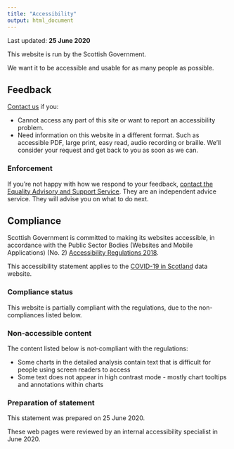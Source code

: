 ---
title: "Accessibility"
output: html_document
---

Last updated: **25 June 2020**

This website is run by the Scottish Government.

We want it to be accessible and usable for as many people as possible.

## Feedback
[Contact us](contact.html) if you:

* Cannot access any part of this site or want to report an accessibility problem.
* Need information on this website in a different format. Such as accessible PDF, large print, easy read, audio recording or braille. We'll consider your request and get back to you as soon as we can.

### Enforcement
If you're not happy with how we respond to your feedback, [contact the Equality Advisory and Support Service](https://www.equalityadvisoryservice.com/). They are an independent advice service. They will advise you on what to do next.

## Compliance

Scottish Government is committed to making its websites accessible, in accordance with the Public Sector Bodies (Websites and Mobile Applications) (No. 2) [Accessibility Regulations 2018](http://www.legislation.gov.uk/uksi/2018/952/regulation/4/made).

This accessibility statement applies to the [COVID-19 in Scotland](index.html) data website.

### Compliance status

This website is partially compliant with the regulations, due to the non-compliances listed below.

### Non-accessible content

The content listed below is not-compliant with the regulations:

* Some charts in the detailed analysis contain text that is difficult for people using screen readers to access
* Some text does not appear in high contrast mode - mostly chart tooltips and annotations within charts

### Preparation of statement
This statement was prepared on 25 June 2020.

These web pages were reviewed by an internal accessibility specialist in June 2020.